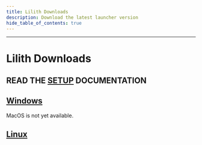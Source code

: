 ```yaml
---
title: Lilith Downloads
description: Download the latest launcher version
hide_table_of_contents: true
---
```


---

# Lilith Downloads

## READ THE [SETUP](/docs/setup) DOCUMENTATION

## [Windows](https://github.com/lilithmod/launcher/releases/download/stable-2/lilith-launcher-windows-s2.exe)

MacOS is not yet available.

## [Linux](https://github.com/lilithmod/launcher/releases/download/stable-2/lilith-launcher-linux-s2)